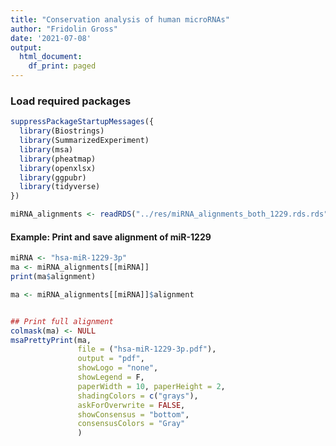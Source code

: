 ```yaml
---
title: "Conservation analysis of human microRNAs"
author: "Fridolin Gross"
date: '2021-07-08'
output:
  html_document:
    df_print: paged
---
```


### Load required packages
```r
suppressPackageStartupMessages({
  library(Biostrings)
  library(SummarizedExperiment)
  library(msa)
  library(pheatmap)
  library(openxlsx)
  library(ggpubr)
  library(tidyverse)
})
```



```r
miRNA_alignments <- readRDS("../res/miRNA_alignments_both_1229.rds.rds")
```





#### Example: Print and save alignment of miR-1229
```r
miRNA <- "hsa-miR-1229-3p"
ma <- miRNA_alignments[[miRNA]]
print(ma$alignment)

ma <- miRNA_alignments[[miRNA]]$alignment


## Print full alignment
colmask(ma) <- NULL
msaPrettyPrint(ma, 
               file = ("hsa-miR-1229-3p.pdf"),
               output = "pdf", 
               showLogo = "none",
               showLegend = F,
               paperWidth = 10, paperHeight = 2,
               shadingColors = c("grays"),
               askForOverwrite = FALSE,
               showConsensus = "bottom",
               consensusColors = "Gray"
               )

```


